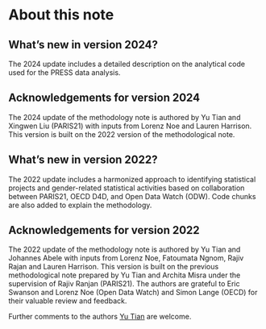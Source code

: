 # About this note

## What's new in version 2024?

The 2024 update includes a detailed description on the analytical code used for the PRESS data analysis. 

## Acknowledgements for version 2024

The 2024 update of the methodology note is authored by Yu Tian and Xingwen Liu (PARIS21) with inputs from Lorenz Noe and Lauren Harrison. This version is built on the 2022 version of the methodological note. 

## What's new in version 2022?

The 2022 update includes a harmonized approach to identifying statistical projects and gender-related statistical activities based on collaboration between PARIS21, OECD D4D, and Open Data Watch (ODW). Code chunks are also added to explain the methodology. 

## Acknowledgements for version 2022

The 2022 update of the methodology note is authored by Yu Tian and Johannes Abele with inputs from Lorenz Noe, Fatoumata Ngnom, Rajiv Rajan and Lauren Harrison. This version is built on the previous  methodological  note  prepared  by  Yu  Tian  and  Archita  Misra under  the  supervision  of  Rajiv Ranjan (PARIS21). The authors are grateful to Eric Swanson and Lorenz Noe (Open Data Watch) and Simon Lange (OECD)  for  their  valuable  review  and  feedback.  

Further  comments  to  the  authors  [Yu Tian](mailto:yu.Tian@oecd.org) are welcome.
